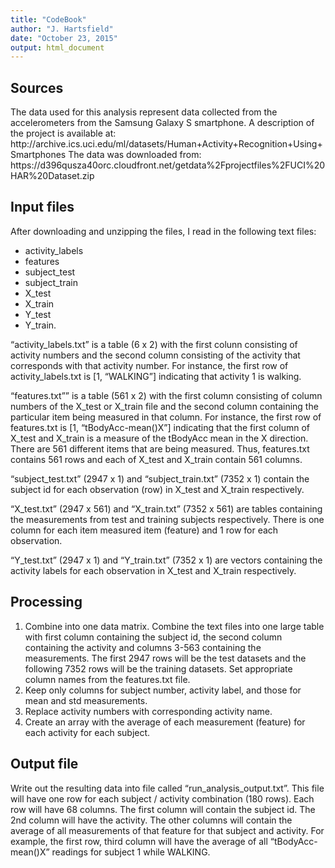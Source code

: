 ```yaml
---
title: "CodeBook"
author: "J. Hartsfield"
date: "October 23, 2015"
output: html_document
---
```

## Sources

The data used for this analysis represent data collected from the accelerometers from the Samsung Galaxy S smartphone. A description of the project is available at: 
http://archive.ics.uci.edu/ml/datasets/Human+Activity+Recognition+Using+Smartphones
The data was downloaded from: https://d396qusza40orc.cloudfront.net/getdata%2Fprojectfiles%2FUCI%20HAR%20Dataset.zip  

## Input files

After downloading and unzipping the files, I read in the following text files: 

- activity_labels 
- features 
- subject_test 
- subject_train 
- X_test
- X_train
- Y_test
- Y_train.

"activity_labels.txt" is a table (6 x 2) with the first colunn consisting of activity numbers and the second column consisting of the activity that corresponds with that activity number.  For instance, the first row of activity_labels.txt is [1, "WALKING"] indicating that activity 1 is walking.

"features.txt"" is a table (561 x 2) with the first column consisting of column numbers of the X_test or X_train file and the second column containing the particular item being measured in that column.  For instance, the first row of features.txt is [1, "tBodyAcc-mean()X"] indicating that the first column of X_test and X_train is a measure of the tBodyAcc mean in the X direction.  There are 561 different items that are being measured.  Thus, features.txt contains 561 rows and each of X_test and X_train contain 561 columns. 

"subject_test.txt" (2947 x 1) and "subject_train.txt" (7352 x 1) contain the subject id for each observation (row) in X_test and X_train respectively.

"X_test.txt" (2947 x 561) and "X_train.txt" (7352 x 561) are tables containing the measurements from test and training subjects respectively. There is one column for each item measured item (feature) and 1 row for each observation. 

"Y_test.txt" (2947 x 1) and "Y_train.txt" (7352 x 1) are vectors containing the activity labels for each observation in X_test and X_train respectively.

## Processing
1. Combine into one data matrix.
Combine the text files into one large table with first column containing the subject id, the second column containing the activity and columns 3-563 containing the measurements.  The first 2947 rows will be the test datasets and the following 7352 rows will be the training datasets.  Set appropriate column names from the features.txt file.
2. Keep only columns for subject number, activity label, and those for mean and std measurements.
3. Replace activity numbers with corresponding activity name.
4. Create an array with the average of each measurement (feature) for each activity for each subject.

## Output file

Write out the resulting data into file called "run_analysis_output.txt".  This file will have one row for each subject / activity combination (180 rows).  Each row will have 68 columns.  The first column will contain the subject id.  The 2nd column will have the activity. The other columns will contain the average of all measurements of that feature for that subject and activity.  For example, the first row, third column will have the average of all "tBodyAcc-mean()X" readings for subject 1 while WALKING.
